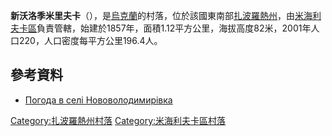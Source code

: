 {{coord|47|17|16|N|35|4|23|E|scale:100000|display=title}}

'''新沃洛季米里夫卡'''（{{lang-uk|Нововолодимирівка}}），是[[烏克蘭|烏克蘭]]的村落，位於該國東南部[[扎波羅熱州|扎波羅熱州]]，由[[米海利夫卡區|米海利夫卡區]]負責管轄，始建於1857年，面積1.12平方公里，海拔高度82米，2001年人口220，人口密度每平方公里196.4人。

==參考資料==
* [http://weather.in.ua/ua/zaporozhskaja/17469 Погода в селі Нововолодимирівка] {{Wayback|url=http://weather.in.ua/ua/zaporozhskaja/17469 |date=20201020170822 }}

[[Category:扎波羅熱州村落|Category:扎波羅熱州村落]]
[[Category:米海利夫卡區村落|Category:米海利夫卡區村落]]


{{Zaporizhia-geo-stub}}
